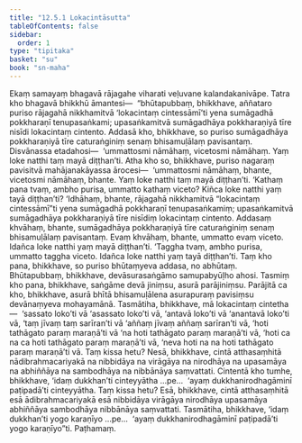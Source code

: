 ```yaml
---
title: "12.5.1 Lokacintāsutta"
tableOfContents: false
sidebar:
  order: 1
type: "tipitaka"
basket: "su"
book: "sn-maha"
---
```



<DynamicBreadcrumb />

<Division number="1111" book="sn-maha">

<Paragraph number="2355" book="sn-maha">
Ekaṃ samayaṃ bhagavā rājagahe viharati veḷuvane kalandakanivāpe. Tatra kho bhagavā bhikkhū āmantesi—  “bhūtapubbaṃ, bhikkhave, aññataro puriso rājagahā nikkhamitvā ‘lokacintaṃ cintessāmī’ti yena sumāgadhā pokkharaṇī tenupasaṅkami; upasaṅkamitvā sumāgadhāya pokkharaṇiyā tīre nisīdi lokacintaṃ cintento. Addasā kho, bhikkhave, so puriso sumāgadhāya pokkharaṇiyā tīre caturaṅginiṃ senaṃ bhisamuḷālaṃ pavisantaṃ. Disvānassa etadahosi—  ‘ummattosmi nāmāhaṃ, vicetosmi nāmāhaṃ. Yaṃ loke natthi taṃ mayā diṭṭhan’ti.
</Paragraph>

<Paragraph number="2356" book="sn-maha">
Atha kho so, bhikkhave, puriso nagaraṃ pavisitvā mahājanakāyassa ārocesi—  ‘ummattosmi nāmāhaṃ, bhante, vicetosmi nāmāhaṃ, bhante. Yaṃ loke natthi taṃ mayā diṭṭhan’ti. ‘Kathaṃ pana tvaṃ, ambho purisa, ummatto kathaṃ viceto? Kiñca loke natthi yaṃ tayā diṭṭhan’ti? ‘Idhāhaṃ, bhante, rājagahā nikkhamitvā “lokacintaṃ cintessāmī”ti yena sumāgadhā pokkharaṇī tenupasaṅkamiṃ; upasaṅkamitvā sumāgadhāya pokkharaṇiyā tīre nisīdiṃ lokacintaṃ cintento. Addasaṃ khvāhaṃ, bhante, sumāgadhāya pokkharaṇiyā tīre caturaṅginiṃ senaṃ bhisamuḷālaṃ pavisantaṃ. Evaṃ khvāhaṃ, bhante, ummatto evaṃ viceto. Idañca loke natthi yaṃ mayā diṭṭhan’ti. ‘Taggha tvaṃ, ambho purisa, ummatto taggha viceto. Idañca loke natthi yaṃ tayā diṭṭhan’ti.
</Paragraph>

<Paragraph number="2357" book="sn-maha">
Taṃ kho pana, bhikkhave, so puriso bhūtaṃyeva addasa, no abhūtaṃ. Bhūtapubbaṃ, bhikkhave, devāsurasaṅgāmo samupabyūḷho ahosi. Tasmiṃ kho pana, bhikkhave, saṅgāme devā jiniṃsu, asurā parājiniṃsu. Parājitā ca kho, bhikkhave, asurā bhītā bhisamuḷālena asurapuraṃ pavisiṃsu devānaṃyeva mohayamānā.
</Paragraph>

<Paragraph number="2358" book="sn-maha">
Tasmātiha, bhikkhave, mā lokacintaṃ cintetha—  ‘sassato loko’ti vā ‘asassato loko’ti vā, ‘antavā loko’ti vā ‘anantavā loko’ti vā, ‘taṃ jīvaṃ taṃ sarīran’ti vā ‘aññaṃ jīvaṃ aññaṃ sarīran’ti vā, ‘hoti tathāgato paraṃ maraṇā’ti vā ‘na hoti tathāgato paraṃ maraṇā’ti vā, ‘hoti ca na ca hoti tathāgato paraṃ maraṇā’ti vā, ‘neva hoti na na hoti tathāgato paraṃ maraṇā’ti vā. Taṃ kissa hetu? Nesā, bhikkhave, cintā atthasaṃhitā nādibrahmacariyakā na nibbidāya na virāgāya na nirodhāya na upasamāya na abhiññāya na sambodhāya na nibbānāya saṃvattati.
</Paragraph>

<Paragraph number="2359" book="sn-maha">
Cintentā kho tumhe, bhikkhave, ‘idaṃ dukkhan’ti cinteyyātha …pe…  ‘ayaṃ dukkhanirodhagāminī paṭipadā’ti cinteyyātha. Taṃ kissa hetu? Esā, bhikkhave, cintā atthasaṃhitā esā ādibrahmacariyakā esā nibbidāya virāgāya nirodhāya upasamāya abhiññāya sambodhāya nibbānāya saṃvattati.
</Paragraph>

<Paragraph number="2360" book="sn-maha">
Tasmātiha, bhikkhave, ‘idaṃ dukkhan’ti yogo karaṇīyo …pe…  ‘ayaṃ dukkhanirodhagāminī paṭipadā’ti yogo karaṇīyo”ti.

</Paragraph>
</Division>

<Paragraph number="2361" type="center" book="sn-maha">
Paṭhamaṃ.
</Paragraph>